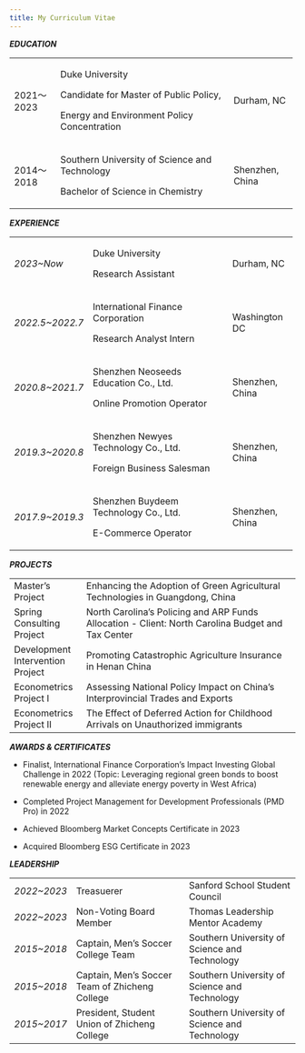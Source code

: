 ```yaml
---
title: My Curriculum Vitae
---
```


***EDUCATION***

+------------+-----------------------------------------------+-----------------+
| 2021～2023 | Duke University                               | Durham, NC      |
|            |                                               |                 |
|            | Candidate for Master of Public Policy,        |                 |
|            |                                               |                 |
|            | Energy and Environment Policy Concentration   |                 |
+------------+-----------------------------------------------+-----------------+
| 2014～2018 | Southern University of Science and Technology | Shenzhen, China |
|            |                                               |                 |
|            | Bachelor of Science in Chemistry              |                 |
+------------+-----------------------------------------------+-----------------+

***EXPERIENCE***

+------------------+---------------------------------------+-----------------+
| *2023\~Now*      | Duke University                       | Durham, NC      |
|                  |                                       |                 |
|                  | Research Assistant                    |                 |
+------------------+---------------------------------------+-----------------+
| *2022.5\~2022.7* | International Finance Corporation     | Washington DC   |
|                  |                                       |                 |
|                  | Research Analyst Intern               |                 |
+------------------+---------------------------------------+-----------------+
| *2020.8\~2021.7* | Shenzhen Neoseeds Education Co., Ltd. | Shenzhen, China |
|                  |                                       |                 |
|                  | Online Promotion Operator             |                 |
+------------------+---------------------------------------+-----------------+
| *2019.3\~2020.8* | Shenzhen Newyes Technology Co., Ltd.  | Shenzhen, China |
|                  |                                       |                 |
|                  | Foreign Business Salesman             |                 |
+------------------+---------------------------------------+-----------------+
| *2017.9\~2019.3* | Shenzhen Buydeem Technology Co., Ltd. | Shenzhen, China |
|                  |                                       |                 |
|                  | E-Commerce Operator                   |                 |
+------------------+---------------------------------------+-----------------+

***PROJECTS***

|                                  |                                                                                                   |
|----------------------------------|---------------------------------------------------------------------------------------------------|
| Master's Project                 | Enhancing the Adoption of Green Agricultural Technologies in Guangdong, China                     |
| Spring Consulting Project        | North Carolina's Policing and ARP Funds Allocation - Client: North Carolina Budget and Tax Center |
| Development Intervention Project | Promoting Catastrophic Agriculture Insurance in Henan China                                       |
| Econometrics Project I           | Assessing National Policy Impact on China's Interprovincial Trades and Exports                    |
| Econometrics Project II          | The Effect of Deferred Action for Childhood Arrivals on Unauthorized immigrants                   |

***AWARDS & CERTIFICATES***

-   Finalist, International Finance Corporation's Impact Investing Global Challenge in 2022 (Topic: Leveraging regional green bonds to boost renewable energy and alleviate energy poverty in West Africa)

-   Completed Project Management for Development Professionals (PMD Pro) in 2022

-   Achieved Bloomberg Market Concepts Certificate in 2023

-   Acquired Bloomberg ESG Certificate in 2023

***LEADERSHIP***

|              |                                                |                                               |
|--------------|------------------------------------------------|-----------------------------------------------|
| *2022\~2023* | Treasuerer                                     | Sanford School Student Council                |
| *2022\~2023* | Non-Voting Board Member                        | Thomas Leadership Mentor Academy              |
| *2015\~2018* | Captain, Men's Soccer College Team             | Southern University of Science and Technology |
| *2015\~2018* | Captain, Men's Soccer Team of Zhicheng College | Southern University of Science and Technology |
| *2015\~2017* | President, Student Union of Zhicheng College   | Southern University of Science and Technology |
